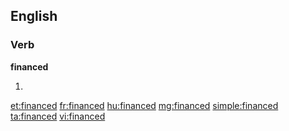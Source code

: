 ==English==

===Verb===
'''financed'''

# {{past of|[[finance]]}}

[[et:financed]]
[[fr:financed]]
[[hu:financed]]
[[mg:financed]]
[[simple:financed]]
[[ta:financed]]
[[vi:financed]]